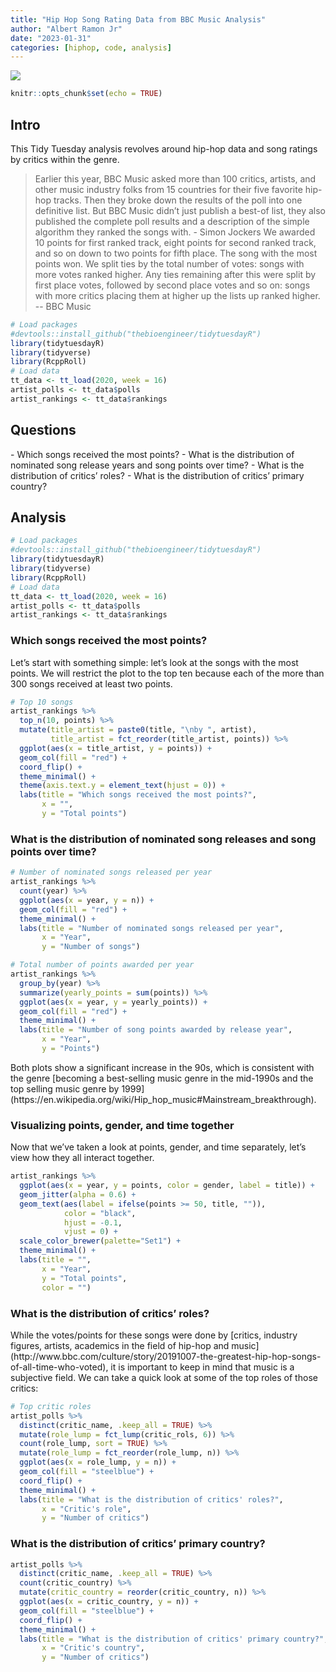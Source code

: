 ```yaml
---
title: "Hip Hop Song Rating Data from BBC Music Analysis"
author: "Albert Ramon Jr"
date: "2023-01-31"
categories: [hiphop, code, analysis]
---
```


![](images/images.jpeg)

```r
knitr::opts_chunk$set(echo = TRUE)
```

## Intro

This Tidy Tuesday analysis revolves around hip-hop data and song ratings by critics within the genre.

> Earlier this year, BBC Music asked more than 100 critics, artists, and other music industry folks from 15 countries for their five favorite hip-hop tracks. Then they broke down the results of the poll into one definitive list. But BBC Music didn't just publish a best-of list, they also published the complete poll results and a description of the simple algorithm they ranked the songs with. - Simon Jockers We awarded 10 points for first ranked track, eight points for second ranked track, and so on down to two points for fifth place. The song with the most points won. We split ties by the total number of votes: songs with more votes ranked higher. Any ties remaining after this were split by first place votes, followed by second place votes and so on: songs with more critics placing them at higher up the lists up ranked higher. \-- BBC Music

```r
# Load packages
#devtools::install_github("thebioengineer/tidytuesdayR")
library(tidytuesdayR)
library(tidyverse)
library(RcppRoll)
# Load data
tt_data <- tt_load(2020, week = 16)
artist_polls <- tt_data$polls
artist_rankings <- tt_data$rankings
```

## Questions

\- Which songs received the most points? - What is the distribution of nominated song release years and song points over time? - What is the distribution of critics' roles? - What is the distribution of critics' primary country?

## Analysis

```r
# Load packages
#devtools::install_github("thebioengineer/tidytuesdayR")
library(tidytuesdayR)
library(tidyverse)
library(RcppRoll)
# Load data
tt_data <- tt_load(2020, week = 16)
artist_polls <- tt_data$polls
artist_rankings <- tt_data$rankings
```

### Which songs received the most points?

Let's start with something simple: let's look at the songs with the most points. We will restrict the plot to the top ten because each of the more than 300 songs received at least two points.

```r
# Top 10 songs 
artist_rankings %>% 
  top_n(10, points) %>% 
  mutate(title_artist = paste0(title, "\nby ", artist),
         title_artist = fct_reorder(title_artist, points)) %>% 
  ggplot(aes(x = title_artist, y = points)) + 
  geom_col(fill = "red") + 
  coord_flip() + 
  theme_minimal() + 
  theme(axis.text.y = element_text(hjust = 0)) +
  labs(title = "Which songs received the most points?",
       x = "",
       y = "Total points")
```

### What is the distribution of nominated song releases and song points over time?

```r
# Number of nominated songs released per year
artist_rankings %>% 
  count(year) %>% 
  ggplot(aes(x = year, y = n)) + 
  geom_col(fill = "red") + 
  theme_minimal() + 
  labs(title = "Number of nominated songs released per year",
       x = "Year",
       y = "Number of songs")
```

```r
# Total number of points awarded per year
artist_rankings %>% 
  group_by(year) %>% 
  summarize(yearly_points = sum(points)) %>% 
  ggplot(aes(x = year, y = yearly_points)) + 
  geom_col(fill = "red") + 
  theme_minimal() + 
  labs(title = "Number of song points awarded by release year",
       x = "Year",
       y = "Points")

```

Both plots show a significant increase in the 90s, which is consistent with the genre \[becoming a best-selling music genre in the mid-1990s and the top selling music genre by 1999\](https://en.wikipedia.org/wiki/Hip_hop_music#Mainstream_breakthrough).

### Visualizing points, gender, and time together

Now that we've taken a look at points, gender, and time separately, let's view how they all interact together.

```r
artist_rankings %>% 
  ggplot(aes(x = year, y = points, color = gender, label = title)) +
  geom_jitter(alpha = 0.6) + 
  geom_text(aes(label = ifelse(points >= 50, title, "")), 
            color = "black", 
            hjust = -0.1, 
            vjust = 0) +
  scale_color_brewer(palette="Set1") +
  theme_minimal() +
  labs(title = "",
       x = "Year",
       y = "Total points",
       color = "")
```

### What is the distribution of critics' roles?

While the votes/points for these songs were done by \[critics, industry figures, artists, academics in the field of hip-hop and music\](http://www.bbc.com/culture/story/20191007-the-greatest-hip-hop-songs-of-all-time-who-voted), it is important to keep in mind that music is a subjective field. We can take a quick look at some of the top roles of those critics:

```r
# Top critic roles
artist_polls %>% 
  distinct(critic_name, .keep_all = TRUE) %>% 
  mutate(role_lump = fct_lump(critic_rols, 6)) %>% 
  count(role_lump, sort = TRUE) %>% 
  mutate(role_lump = fct_reorder(role_lump, n)) %>% 
  ggplot(aes(x = role_lump, y = n)) +
  geom_col(fill = "steelblue") + 
  coord_flip() + 
  theme_minimal() + 
  labs(title = "What is the distribution of critics' roles?",
       x = "Critic's role",
       y = "Number of critics")
```

### What is the distribution of critics' primary country?

```r
artist_polls %>% 
  distinct(critic_name, .keep_all = TRUE) %>% 
  count(critic_country) %>% 
  mutate(critic_country = reorder(critic_country, n)) %>% 
  ggplot(aes(x = critic_country, y = n)) +
  geom_col(fill = "steelblue") + 
  coord_flip() + 
  theme_minimal() + 
  labs(title = "What is the distribution of critics' primary country?",
       x = "Critic's country",
       y = "Number of critics")

```

### 
